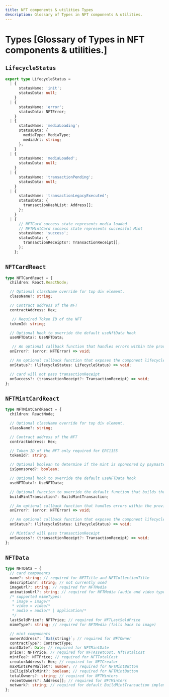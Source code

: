 ```yaml
---
title: NFT components & utilities Types
description: Glossary of Types in NFT components & utilities.
---
```


# Types [Glossary of Types in NFT components & utilities.]


## `LifecycleStatus`

```ts
export type LifecycleStatus =
  | {
      statusName: 'init';
      statusData: null;
    }
  | {
      statusName: 'error';
      statusData: NFTError;
    }
  | {
      statusName: 'mediaLoading';
      statusData: {
        mediaType: MediaType;
        mediaUrl: string;
      };
    }
  | {
      statusName: 'mediaLoaded';
      statusData: null;
    }
  | {
      statusName: 'transactionPending';
      statusData: null;
    }
  | {
      statusName: 'transactionLegacyExecuted';
      statusData: {
        transactionHashList: Address[];
      };
    }
  | {
      // NFTCard success state represents media loaded
      // NFTMintCard success state represents successful Mint
      statusName: 'success';
      statusData: {
        transactionReceipts?: TransactionReceipt[];
      };
    };
```

## `NFTCardReact`

```ts
type NFTCardReact = {
  children: React.ReactNode;

  // Optional className override for top div element.
  className?: string;

  // Contract address of the NFT
  contractAddress: Hex;

   // Required Token ID of the NFT
  tokenId: string;

  // Optional hook to override the default useNftData hook
  useNFTData?: UseNFTData;

   // An optional callback function that handles errors within the provider.
  onError?: (error: NFTError) => void;

  // An optional callback function that exposes the component lifecycle state
  onStatus?: (lifecycleStatus: LifecycleStatus) => void;

  // card will not pass transactionReceipt
  onSuccess?: (transactionReceipt?: TransactionReceipt) => void;
};
```

## `NFTMintCardReact`
```ts
type NFTMintCardReact = {
  children: ReactNode;

  // Optional className override for top div element.
  className?: string;

  // Contract address of the NFT
  contractAddress: Hex;

  // Token ID of the NFT only required for ERC1155
  tokenId?: string;

  // Optional boolean to determine if the mint is sponsored by paymaster
  isSponsored?: boolean;

  // Optional hook to override the default useNFTData hook
  useNFTData?: UseNFTData;

  // Optional function to override the default function that builds the mint transaction
  buildMintTransaction?: BuildMintTransaction;

  // An optional callback function that handles errors within the provider.
  onError?: (error: NFTError) => void;

  // An optional callback function that exposes the component lifecycle state
  onStatus?: (lifecycleStatus: LifecycleStatus) => void;

  // MintCard will pass transactionReceipt
  onSuccess?: (transactionReceipt?: TransactionReceipt) => void;
};
```

## `NFTData`
```ts
type NFTData = {
  // card components
  name?: string; // required for NFTTitle and NFTCollectionTitle
  description?: string; // not currently used
  imageUrl?: string; // required for NFTMedia
  animationUrl?: string; // required for NFTMedia (audio and video types)
  /* supported mimeTypes:
   * image = image/*
   * video = video/*
   * audio = audio/* | application/*
   */
  lastSoldPrice?: NFTPrice; // required for NFTLastSoldPrice
  mimeType?: string; // required for NFTMedia (falls back to image)

  // mint components
  ownerAddress?: `0x${string}`; // required for NFTOwner
  contractType?: ContractType;
  mintDate?: Date; // required for NFTMintDate
  price?: NFTPrice; // required for NFTAssetCost, NftTotalCost
  mintFee?: NFTPrice; // required for NFTTotalCost
  creatorAddress?: Hex; // required for NFTCreator
  maxMintsPerWallet?: number; // required for NFTMintButton
  isEligibleToMint?: boolean; // required for NFTMintButton
  totalOwners?: string; // required for NFTMinters
  recentOwners?: Address[]; // required for NFTMinters
  network?: string; // required for default BuildMintTransaction implementation
};
```
